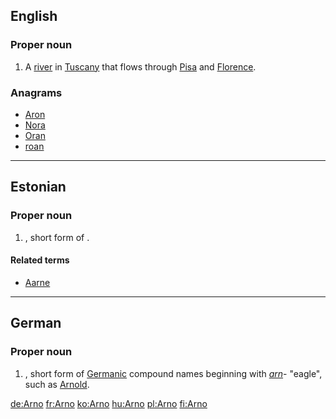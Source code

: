 ==English==

===Proper noun===
{{wikipedia}}
{{en-proper noun}}

# A [[river]] in [[Tuscany]] that flows through [[Pisa]] and [[Florence]].

===Anagrams===
* [[Aron#English|Aron]]
* [[Nora#English|Nora]]
* [[Oran#English|Oran]]
* [[roan#English|roan]]

----

==Estonian==

===Proper noun===
{{head|et|proper noun}}

# {{given name|male|lang=et}}, short form of {{term|Arnold|lang=et}}.

====Related terms====
* [[Aarne]]

----

==German==

===Proper noun===
{{head|de|proper noun}}

# {{given name|male|lang=de}}, short form of [[Germanic]] compound names beginning with ''[[arn]]''- "eagle", such as [[Arnold]].

[[de:Arno]]
[[fr:Arno]]
[[ko:Arno]]
[[hu:Arno]]
[[pl:Arno]]
[[fi:Arno]]